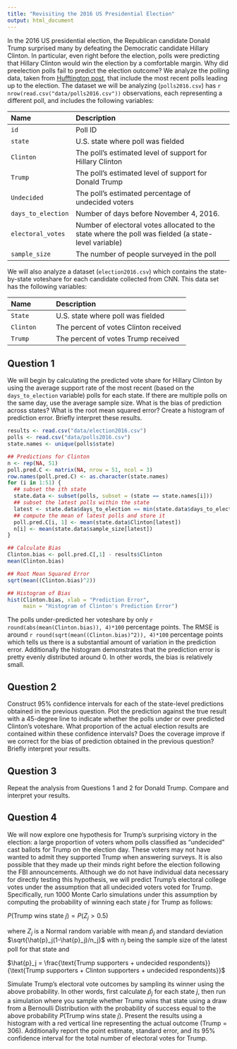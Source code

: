 ```yaml
---
title: "Revisiting the 2016 US Presidential Election"
output: html_document
---
```


In the 2016 US presidential election, the Republican candidate Donald Trump surprised many by defeating the Democratic candidate Hillary Clinton.  In particular, even right before the election, polls were predicting that Hillary Clinton would win the election by a comfortable margin.  Why did preelection polls fail to predict the election outcome?  We analyze the polling data, taken from [Hufftington post](http://elections.huffingtonpost.com/pollster#2016-general-election), that include the most recent polls leading up to the election.  The dataset we will be analyzing (`polls2016.csv`) has `r nrow(read.csv("data/polls2016.csv"))` observations, each representing a different poll, and includes the following variables: 

------------------------------------------------------------------------------
Name                Description
---------------     ---------------------------------------------------------
`id`                Poll ID

`state`             U.S. state where poll was fielded

`Clinton`           The poll's estimated level of support for Hillary Clinton 

`Trump`             The poll's estimated level of support for Donald Trump 

`Undecided`         The poll's estimated percentage of undecided voters

`days_to_election`  Number of days before November 4, 2016. 

`electoral_votes`   Number of electoral votes allocated to the state where the 
                    poll was fielded (a state-level variable)
                    
`sample_size`       The number of people surveyed in the poll
------------------------------------------------------------------------------

We will also analyze a dataset (`election2016.csv`) which contains the state-by-state voteshare for each candidate collected from CNN. This data set has the following variables:

------------------------------------------------------------------------------
Name                Description
---------------     ---------------------------------------------------------
`State`             U.S. state where poll was fielded

`Clinton`           The percent of votes Clinton received

`Trump`             The percent of votes Trump received
------------------------------------------------------------------------------

## Question 1

We will begin by calculating the predicted vote share for Hillary Clinton by using the average support rate of the most recent (based on the `days_to_election` variable) polls for each state.  If there are multiple polls on the same day, use the average sample size.  What is the bias of prediction across states?  What is the root mean squared error?  Create a histogram of prediction error.  Briefly interpret these results.  

```r
results <- read.csv("data/election2016.csv")
polls <- read.csv("data/polls2016.csv")
state.names <- unique(polls$state)

## Predictions for Clinton
n <- rep(NA, 51)
poll.pred.C <- matrix(NA, nrow = 51, ncol = 3)
row.names(poll.pred.C) <- as.character(state.names)
for (i in 1:51) {
  ## subset the ith state
  state.data <- subset(polls, subset = (state == state.names[i]))
  ## subset the latest polls within the state
  latest <- state.data$days_to_election == min(state.data$days_to_election) 
  ## compute the mean of latest polls and store it
  poll.pred.C[i, 1] <- mean(state.data$Clinton[latest])
  n[i] <- mean(state.data$sample_size[latest])
}

## Calculate Bias
Clinton.bias <- poll.pred.C[,1] - results$Clinton
mean(Clinton.bias)

## Root Mean Squared Error
sqrt(mean((Clinton.bias)^2))

## Histogram of Bias
hist(Clinton.bias, xlab = "Prediction Error",
     main = "Histogram of Clinton's Prediction Error")
```

The polls under-predicted her voteshare by only `r round(abs(mean(Clinton.bias)), 4)*100` percentage points. The RMSE is around  `r round(sqrt(mean((Clinton.bias)^2)), 4)*100` percentage points which tells us there is a substantial amount of variation in the prediction error. Additionally the histogram demonstrates that the prediction error is pretty evenly distributed around 0. In other words, the bias is relatively small.

## Question 2

Construct 95% confidence intervals for each of the state-level predictions obtained in the previous question. Plot the prediction against the true result with a 45-degree line to indicate whether the polls under or over predicted Clinton's voteshare.  What proportion of the actual election results are contained within these confidence intervals? Does the coverage improve if we correct for the bias of prediction obtained in the previous question? Briefly interpret your results. 

## Question 3

Repeat the analysis from Questions 1 and 2 for Donald Trump.  Compare and interpret your results. 

## Question 4

We will now explore one hypothesis for Trump's surprising victory in the election: a large proportion of voters whom polls classified as "undecided" cast ballots for Trump on the election day.  These voters may not have wanted to admit they supported Trump when answering surveys.  It is also possible that they made up their minds right before the election following the FBI announcements.  Although we do not have individual data necessary for directly testing this hypothesis, we will predict Trump's electoral college votes under the assumption that all undecided voters voted for Trump.  Specifically, run 1000 Monte Carlo simulations under this assumption by computing the probability of winning each state $j$ for Trump as follows:

$P(\text{Trump wins state } j) = P(Z_j  > 0.5)$

where $Z_j$ is a Normal random variable with mean $\hat{p}_j$ and standard deviation $\sqrt{\hat{p}_j(1-\hat{p}_j)/n_j}$ with $n_j$ being the sample size of the latest poll for that state and

$\hat{p}_j = \frac{\text{Trump supporters + undecided respondents}}{\text{Trump supporters + Clinton supporters + undecided respondents}}$  

Simulate Trump's electoral vote outcomes by sampling its winner using the above probability.  In other words, first calculate $\hat{p}_j$ for each state $j$, then run a simulation where you sample whether Trump wins that state using a draw from a Bernoulli Distribution with the probability of success equal to the above probability $P(\text{Trump wins state } j)$. Present the results using a histogram with a red vertical line representing the actual outcome (Trump = 306). Additionally report the point estimate, standard error, and its 95% confidence interval for the total number of electoral votes for Trump.

